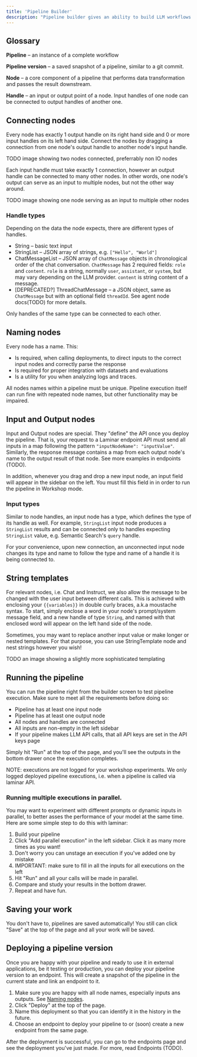```yaml
---
title: 'Pipeline Builder'
description: "Pipeline builder gives an ability to build LLM workflows of different complexity."
---
```


## Glossary

**Pipeline** – an instance of a complete workflow

**Pipeline version** – a saved snapshot of a pipeline, similar to a git commit.

**Node** – a core component of a pipeline that performs data transformation and passes the result downstream.

**Handle** – an input or output point of a node. Input handles of one node can be connected to output handles of another one.

## Connecting nodes

Every node has exactly 1 output handle on its right hand side and 0 or more input handles on its left hand side. Connect the nodes by dragging a connection from one node's output handle to another node's input handle.

TODO
image showing two nodes connected, preferrably non IO nodes

Each input handle must take exactly 1 connection, however an output handle can be connected to many other nodes. In other words, one node's output can serve as an input to multiple nodes, but not the other way around.

TODO
image showing one node serving as an input to multiple other nodes

### Handle types

Depending on the data the node expects, there are different types of handles.

- String – basic text input
- StringList – JSON array of strings, e.g. `["Hello", "World"]`
- ChatMessageList – JSON array of `ChatMessage` objects in chronological order of the chat conversation. `ChatMessage` has 2 required fields: `role` and `content`. `role` is a string, normally `user`, `assistant`, or `system`, but may vary depending on the LLM provider. `content` is string content of a message.
- \[DEPRECATED?\] ThreadChatMessage – a JSON object, same as `ChatMessage` but with an optional field `threadId`. See agent node docs(TODO) for more details.

Only handles of the same type can be connected to each other.

## Naming nodes

Every node has a name. This:
- Is required, when calling deployments, to direct inputs to the correct input nodes and correctly parse the response
- Is required for proper integration with datasets and evaluations
- Is a utility for you when analyzing logs and traces.

All nodes names within a pipeline must be unique. Pipeline execution itself can run fine with repeated node names, but other functionality may be impaired.

## Input and Output nodes

Input and Output nodes are special. They "define" the API once you deploy the pipeline. That is, your request to a Laminar endpoint API must send all inputs in a map following the pattern `"inputNodeName": "inputValue"`. Similarly, the response message contains a map from each output node's name to the output result of that node. See more examples in endpoints (TODO).

In addition, whenever you drag and drop a new input node, an input field will appear in the sidebar on the left. You must fill this field in in order to run the pipeline in Workshop mode.

### Input types

Similar to node handles, an input node has a type, which defines the type of its handle as well. For example, `StringList` input node produces a `StringList` results and can be connected only to handles expecting `StringList` value, e.g. Semantic Search's `query` handle.

For your convenience, upon new connection, an unconnected input node changes its type and name to follow the type and name of a handle it is being connected to.

## String templates

For relevant nodes, i.e. Chat and Instruct, we also allow the message to be changed with the user input between different calls. This is achieved with enclosing your `{{variables}}` in double curly braces, a.k.a moustache syntax. To start, simply enclose a word in your node's prompt/system message field, and a new handle of type `String`, and named with that enclosed word will appear on the left hand side of the node.

Sometimes, you may want to replace another input value or make longer or nested templates. For that purpose, you can use StringTemplate node and nest strings however you wish!

TODO
an image showing a slightly more sophisticated templating

## Running the pipeline

You can run the pipeline right from the builder screen to test pipeline execution. Make sure to meet all the requirements before doing so:

- Pipeline has at least one input node
- Pipeline has at least one output node
- All nodes and handles are connected
- All inputs are non-empty in the left sidebar
- If your pipeline makes LLM API calls, that all API keys are set in the API keys page

Simply hit "Run" at the top of the page, and you'll see the outputs in the bottom drawer once the execution completes.

NOTE: executions are not logged for your workshop experiments. We only logged deployed pipeline executions, i.e. when a pipeline is called via laminar API.

### Running multiple executions in parallel.

You may want to experiment with different prompts or dynamic inputs in parallel, to better asses the performance of your model at the same time. Here are some simple step to do this with laminar:

1. Build your pipeline
1. Click "Add parallel execution" in the left sidebar. Click it as many more times as you want!
1. Don't worry you can unstage an execution if you've added one by mistake
1. IMPORTANT: make sure to fill in all the inputs for all executions on the left
1. Hit "Run" and all your calls will be made in parallel.
1. Compare and study your results in the bottom drawer.
1. Repeat and have fun.

## Saving your work

You don't have to, pipelines are saved automatically! You still can click "Save" at the top of the page and all your work will be saved.

## Deploying a pipeline version

Once you are happy with your pipeline and ready to use it in external applications, be it testing or production, you can deploy your pipeline version to an endpoint. This will create a snapshot of the pipeline in the current state and link an endpoint to it.

1. Make sure you are happy with all node names, especially inputs ans outputs. See [Naming nodes](#naming-nodes).
1. Click "Deploy" at the top of the page.
1. Name this deployment so that you can identify it in the history in the future.
1. Choose an endpoint to deploy your pipeline to or (soon) create a new endpoint from the same page.

After the deployment is successful, you can go to the endpoints page and see the deployment you've just made. For more, read Endpoints  (TODO).
